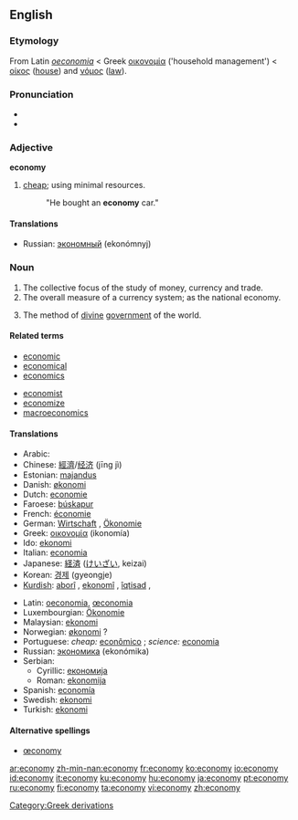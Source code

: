 {{wikipedia}}
==English==

===Etymology===
From Latin ''[[oeconomia]]'' < Greek [[οικονομία]] ('household management') < [[οίκος]] ([[house]]) and [[νόμος]] ([[law]]).

===Pronunciation===
*{{AHD|/ĕ'kô'nô'mĕ/}}
*{{audio|en-us-economy.ogg|Audio (US)}}


===Adjective===
'''economy'''
#[[cheap]]; using minimal resources.
#:"He bought an '''economy''' car."

====Translations====
*Russian: [[экономный]] (ekonómnyj)

===Noun===
{{en-noun|econom|ies}}
#The collective focus of the study of money, currency and trade.
#The overall measure of a currency system; as the national economy.
#{{theology}} The method of [[divine]] [[government]] of the world.

====Related terms====
{{top}}
*[[economic]]
*[[economical]]
*[[economics]]
{{mid}}
*[[economist]]
*[[economize]]
*[[macroeconomics]]
{{bottom}}

====Translations====
{{top}}
*Arabic: {{ARchar|[[إقتصاد]]}} {{IPAchar|(iqtiʂād)}}
*Chinese: [[經濟]]/[[经济]] (jīng jì)
*Estonian: [[majandus]]
*Danish: [[økonomi]] {{c}}
*Dutch: [[economie]] {{f}}
*Faroese: [[búskapur]] {{m}}
*French: [[économie]] {{f}}
*German: [[Wirtschaft]] {{f}}, [[Ökonomie]] {{f}}
*Greek: [[οικονομία]] (ikonomía) {{f}}
*Ido: [[ekonomi]]
*Italian: [[economia]] {{f}}
*Japanese: [[経済]] ([[けいざい]], keizai)
*Korean: [[경제]] (gyeongje)
*[[Kurdish]]: [[aborî]] {{f}}, [[ekonomî]] {{f}}, [[îqtisad]] {{f}}, {{KUchar|[[ئابووری]]}}
{{mid}}
*Latin: [[oeconomia]], [[œconomia]] {{f}}
*Luxembourgian: [[Ökonomie]] {{f}}
*Malaysian: [[ekonomi]]
*Norwegian: [[økonomi]] ? {{f}}
*Portuguese: ''cheap:'' [[econômico]] {{m}}; ''science:'' [[economia]] {{f}}
*Russian: [[экономика]] (ekonómika) {{f}}
*Serbian:
**Cyrillic: [[економија]] {{f}}
**Roman: [[ekonomija]] {{f}}
*Spanish: [[economía]] {{f}}
*Swedish: [[ekonomi]]
*Turkish: [[ekonomi]]
{{bottom}}

====Alternative spellings====
*[[œconomy]]

[[Category:Greek derivations]]

[[ar:economy]]
[[zh-min-nan:economy]]
[[fr:economy]]
[[ko:economy]]
[[io:economy]]
[[id:economy]]
[[it:economy]]
[[ku:economy]]
[[hu:economy]]
[[ja:economy]]
[[pt:economy]]
[[ru:economy]]
[[fi:economy]]
[[ta:economy]]
[[vi:economy]]
[[zh:economy]]